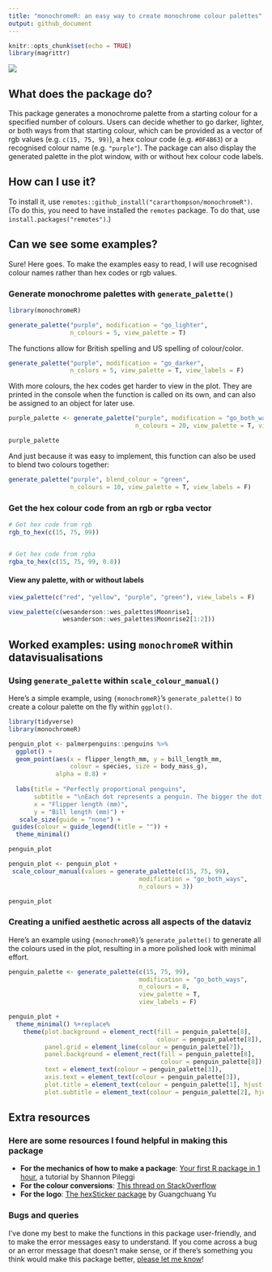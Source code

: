 ```yaml
---
title: "monochromeR: an easy way to create monochrome colour palettes"
output: github_document
---
```


```r
knitr::opts_chunk$set(echo = TRUE)
library(magrittr)
```

![](inst/figures/logo-social.PNG)

## What does the package do?

This package generates a monochrome palette from a starting colour for a specified number of colours. Users can decide whether to go darker, lighter, or both ways from that starting colour, which can be provided as a vector of rgb values (e.g. `c(15, 75, 99)`), a hex colour code (e.g. `#0F4B63`) or a recognised colour name (e.g. `"purple"`). The package can also display the generated palette in the plot window, with or without hex colour code labels. 


## How can I use it?

To install it, use `remotes::github_install("cararthompson/monochromeR")`. (To do this, you need to have installed the `remotes` package. To do that, use `install.packages("remotes")`.)


## Can we see some examples?

Sure! Here goes. To make the examples easy to read, I will use recognised colour names rather than hex codes or rgb values. 

### Generate monochrome palettes with `generate_palette()`

```r
library(monochromeR)

generate_palette("purple", modification = "go_lighter", 
                 n_colours = 5, view_palette = T)

```

The functions allow for British spelling and US spelling of colour/color. 

```r
generate_palette("purple", modification = "go_darker", 
                 n_colors = 5, view_palette = T, view_labels = F)

```

With more colours, the hex codes get harder to view in the plot. They are printed in the console when the function is called on its own, and can also be assigned to an object for later use. 

```r
purple_palette <- generate_palette("purple", modification = "go_both_ways", 
                                   n_colours = 20, view_palette = T, view_labels = F)

purple_palette

```

And just because it was easy to implement, this function can also be used to blend two colours together:

```r
generate_palette("purple", blend_colour = "green", 
                 n_colours = 10, view_palette = T, view_labels = F)

```


### Get the hex colour code from an rgb or rgba vector

```r
# Get hex code from rgb
rgb_to_hex(c(15, 75, 99))


# Get hex code from rgba
rgba_to_hex(c(15, 75, 99, 0.8))

```

#### View any palette, with or without labels

```r
view_palette(c("red", "yellow", "purple", "green"), view_labels = F)

view_palette(c(wesanderson::wes_palettes$Moonrise1,
               wesanderson::wes_palettes$Moonrise2[1:2]))

```


## Worked examples: using `monochromeR` within datavisualisations

### Using `generate_palette` within `scale_colour_manual()`

Here's a simple example, using `{monochromeR}`'s `generate_palette()` to create a colour palette on the fly within `ggplot()`.

```r
library(tidyverse)
library(monochromeR)

penguin_plot <- palmerpenguins::penguins %>%
  ggplot() +
  geom_point(aes(x = flipper_length_mm, y = bill_length_mm, 
                 colour = species, size = body_mass_g),
             alpha = 0.8) +
 
  labs(title = "Perfectly proportional penguins", 
       subtitle = "\nEach dot represents a penguin. The bigger the dot, the heavier the penguin. \nLook at them go!",
       x = "Flipper length (mm)",
       y = "Bill length (mm)") +
   scale_size(guide = "none") +
 guides(colour = guide_legend(title = "")) +
  theme_minimal() 

penguin_plot

penguin_plot <- penguin_plot +
 scale_colour_manual(values = generate_palette(c(15, 75, 99), 
                                    modification = "go_both_ways", 
                                    n_colours = 3))

penguin_plot

```

### Creating a unified aesthetic across all aspects of the dataviz

Here's an example using `{monochromeR}`'s `generate_palette()` to generate all the colours used in the plot, resulting in a more polished look with minimal effort. 

```r
penguin_palette <- generate_palette(c(15, 75, 99), 
                                    modification = "go_both_ways", 
                                    n_colours = 8,
                                    view_palette = T,
                                    view_labels = F)

penguin_plot +
  theme_minimal() %+replace%
    theme(plot.background = element_rect(fill = penguin_palette[8], 
                                         colour = penguin_palette[8]),
          panel.grid = element_line(colour = penguin_palette[7]),
          panel.background = element_rect(fill = penguin_palette[8], 
                                          colour = penguin_palette[8]),
          text = element_text(colour = penguin_palette[3]),
          axis.text = element_text(colour = penguin_palette[3]),
          plot.title = element_text(colour = penguin_palette[1], hjust = 0, size = 16),
          plot.subtitle = element_text(colour = penguin_palette[2], hjust = 0))

```


## Extra resources

### Here are some resources I found helpful in making this package

- **For the mechanics of how to make a package**: [Your first R package in 1 hour](https://www.pipinghotdata.com/posts/2020-10-25-your-first-r-package-in-1-hour/), a tutorial by Shannon Pileggi
- **For the colour conversions**: [This thread on StackOverflow](https://stackoverflow.com/questions/60977641/r-function-for-rgba-to-hex-colour-conversion)
- **For the logo**: [The hexSticker package](https://github.com/GuangchuangYu/hexSticker) by Guangchuang Yu

### Bugs and queries

I've done my best to make the functions in this package user-friendly, and to make the error messages easy to understand. If you come across a bug or an error message that doesn't make sense, or if there's something you think would make this package better, [please let me know](https://github.com/cararthompson/monochromeR/issues)!
